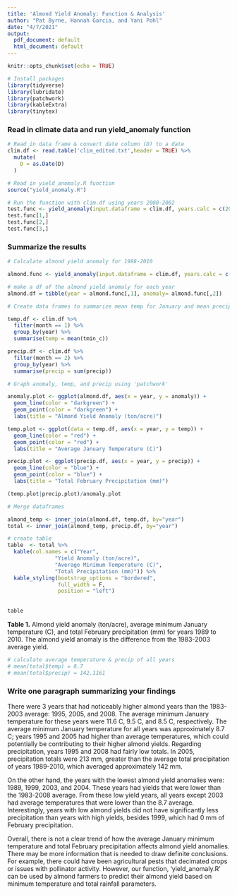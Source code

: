 ```yaml
---
title: 'Almond Yield Anomaly: Function & Analysis'
author: "Pat Byrne, Hannah Garcia, and Yani Pohl"
date: "4/7/2021"
output:
  pdf_document: default
  html_document: default
---
```


```r
knitr::opts_chunk$set(echo = TRUE)
```

```r
# Install packages
library(tidyverse)
library(lubridate)
library(patchwork)
library(kableExtra)
library(tinytex)
```

### Read in climate data and run yield_anomaly function
```r
# Read in data frame & convert date column (D) to a date
clim.df <- read.table('clim_edited.txt',header = TRUE) %>% 
  mutate(
    D = as.Date(D)
  )

# Read in yield_anomaly.R function
source("yield_anomaly.R")

# Run the function with clim.df using years 2000-2002
test.func <- yield_anomaly(input.dataframe = clim.df, years.calc = c(2000,2001,2002))
test.func[1,]
test.func[2,]
test.func[3,]
```


### Summarize the results 

```r
# Calculate almond yield anomaly for 1988-2010

almond.func <- yield_anomaly(input.dataframe = clim.df, years.calc = c(1989:2010))

# make a df of the almond yield anomaly for each year
almond.df = tibble(year = almond.func[,1], anomaly= almond.func[,2])

# Create data frames to summarize mean temp for January and mean precip for February for each year

temp.df <- clim.df %>%
  filter(month == 1) %>%
  group_by(year) %>%
  summarise(temp = mean(tmin_c))

precip.df <- clim.df %>%
  filter(month == 2) %>%
  group_by(year) %>%
  summarise(precip = sum(precip))

# Graph anomaly, temp, and precip using 'patchwork'

anomaly.plot <- ggplot(almond.df, aes(x = year, y = anomaly)) +
  geom_line(color = "darkgreen") +
  geom_point(color = "darkgreen") +
  labs(title = "Almond Yield Anomaly (ton/acre)")

temp.plot <- ggplot(data = temp.df, aes(x = year, y = temp)) +
  geom_line(color = "red") +
  geom_point(color = "red") +
  labs(title = "Average January Temperature (C)")

precip.plot <- ggplot(precip.df, aes(x = year, y = precip)) +
  geom_line(color = "blue") +
  geom_point(color = "blue") +
  labs(title = "Total February Precipitation (mm)")

(temp.plot|precip.plot)/anomaly.plot

```


```r
# Merge dataframes

almond_temp <- inner_join(almond.df, temp.df, by="year")
total <- inner_join(almond_temp, precip.df, by="year")

# create table
table  <- total %>% 
  kable(col.names = c("Year",
               "Yield Anomaly (ton/acre)",
               "Average Minimum Temperature (C)",
               "Total Precipitation (mm)")) %>% 
  kable_styling(bootstrap_options = "bordered",
                full_width = F,
                position = "left")
  
  
table

```

**Table 1.** Almond yield anomaly (ton/acre), average minimum January temperature (C), and total February precipitation (mm) for years 1989 to 2010. The almond yield anomaly is the difference from the 1983-2003 average yield.

```r
# calculate average temperature & precip of all years
# mean(total$temp) = 8.7
# mean(total$precip) = 142.1161
```

### Write one paragraph summarizing your findings 

There were 3 years that had noticeably higher almond years than the 1983-2003 average: 1995, 2005, and 2008. The average minimum January temperature for these years were 11.6 C, 9.5 C, and 8.5 C, respectively. The average minimum January temperature for all years was approximately 8.7 C; years 1995 and 2005 had higher than average temperatures, which could potentially be contributing to their higher almond yields. Regarding precipitation, years 1995 and 2008 had fairly low totals. In 2005, precipitation totals were 213 mm, greater than the average total precipitation of years 1989-2010, which averaged approximately 142 mm.

On the other hand, the years with the lowest almond yield anomalies were: 1989, 1999, 2003, and 2004. These years had yields that were lower than the 1983-2008 average. From these low yield years, all years except 2003 had average temperatures that were lower than the 8.7 average. Interestingly, years with low almond yields did not have significantly less precipitation than years with high yields, besides 1999, which had 0 mm of February precipitation. 

Overall, there is not a clear trend of how the average January minimum temperature and total February precipitation affects almond yield anomalies. There may be more information that is needed to draw definite conclusions. For example, there could have been agricultural pests that decimated crops or issues with pollinator activity. However, our function, 'yield_anomaly.R' can be used by almond farmers to predict their almond yield based on minimum temperature and total rainfall parameters. 
